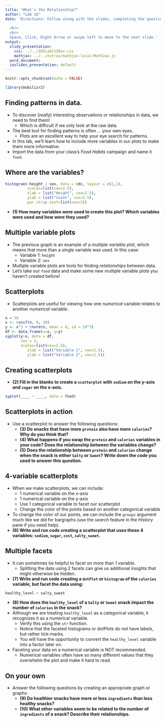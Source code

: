 ```yaml
---
title: "What's the Relationship?"
author: "Lab 1E"
date: 'Directions: Follow along with the slides, completing the questions in <font color=#25679E><b>blue</b></font> on your computer, and answering the questions in **red** in your journal.  
  
  <br>
  <br>
  Space, Click, Right Arrow or swipe left to move to the next slide.'
output:
  slidy_presentation:
    css: ../../IDSLabCSSRev.css
    mathjax: ../../extras/mathjax-local/MathJax.js
  word_document:
  ioslides_presentation: default
---
```


```r
knitr::opts_chunk$set(echo = FALSE)
```

```r
library(mobilizr2)
```

## Finding patterns in data.

- To discover (_really_) interesting observations or relationships in data, we need to find them!
    - Which is difficult if we only look at the raw data.
- The best tool for finding patterns is often ... your own eyes.
    - Plots are an excellent way to help your eye search for patterns.
- In this lab, we'll learn how to include more variables in our plots to make them more informative.
- Import the data from your class's _Food Habits_ campaign and name it `food`.


## Where are the variables?

```r
histogram(~height | sex, data = cdc, layout = c(2,1),
          scales=list(cex=2.5),
          xlab = list("Height", cex=2.5),
          ylab = list("Count", cex=2.5),
          par.strip.text=list(cex=2))
```

- **(1) How many variables were used to create this plot? Which variables were used and how were they used?**


## Multiple variable plots

- The previous graph is an example of a _multiple variable plot_, which means that more than a single variable was used. In this case:
  - Variable 1: `height`
  - Variable 2: `sex`
- Multiple variable plots are tools for finding _relationships_ between data.
- Let's take our `food` data and make some new multiple variable plots you haven't created before!


## Scatterplots

- Scatterplots are useful for viewing how one _numerical_ variable relates to another _numerical_ variable.

```r
n = 50
x <- runif(n, 0, 20)
y <- x^3 + rnorm(n, mean = 0, sd = 10^3)
df <- data.frame(x=x, y=y)
xyplot(y~x, data = df,
       cex = 2,
       scales=list(cex=2.5),
          xlab = list("Variable 1", cex=2.5),
          ylab = list("Variable 2", cex=2.5))
```


## Creating scatterplots

- **(2) Fill in the blanks to create a `scatterplot` with `sodium` on the y-axis and `sugar` on the x-axis.**
```r
xyplot(____ ~ ____, data = food)
```

## Scatterplots in action

- <span class="blue">Use a scatterplot to answer the following questions:</span>
    - **(3) Do snacks that have more `protein` also have more `calories`? Why do you think that?**
    - **(4) What happens if you swap the `protein` and `calories` variables in your code? Does the relationship between the variables change?**
    - **(5) Does the relationship between `protein` and `calories` change when the snack is either `Salty` or `Sweet`? Write down the code you used to answer this question.**


## 4-variable scatterplots

- When we make scatterplots, we can include:
    - 1 numerical variable on the x-axis
    - 1 numerical variable on the y-axis
    - Use 1 categorical variable to facet our scatterplot
    - Change the color of the points based on another categorical variable
- To change the color of our points, we can include the `groups` argument  much like we did for bargraphs (use the _search_ feature in the _History_ pane if you need help).
- **(6) Write and run code creating a scatterplot that uses these 4 variables: `sodium`, `sugar`, `cost`, `salty_sweet`.**


## Multiple facets

- It can sometimes be helpful to facet on more than 1 variable.
    - Splitting the data using 2 facets can give us additional insights that might otherwise be hidden.
- **(7) Write and run code creating a `dotPlot` or `histogram` of the `calories` variable, but facet the data using:**

```r
healthy_level + salty_sweet
```

- **(8) How does the `healthy_level` of a `Salty` or `Sweet` snack impact the number of `calories` in the snack?**
- Although we are treating `healthy_level` as a categorical variable, `R` recognizes it as a numerical variable. 
    - <span class="blue">Verify this using the `str` function.</span>
    - Notice that the faceted histograms or dotPlots do not have labels, but rather tick-marks.
    - You will have the opportunity to convert the `healthy_level` variable into a factor later on.
- Faceting your data on a numerical variable is NOT recommended.
    - Numerical variables often have so many different values that they overwhelm the plot and make it hard to read.


## On your own

- <span class="blue">Answer the following questions by creating an appropriate graph or graphs:</span>
    - **(9) Do healthier snacks have more or less `ingredients` than less healthy snacks?**
    - **(10) What other variables seem to be related to the number of `ingredients` of a snack? Describe their relationships.**